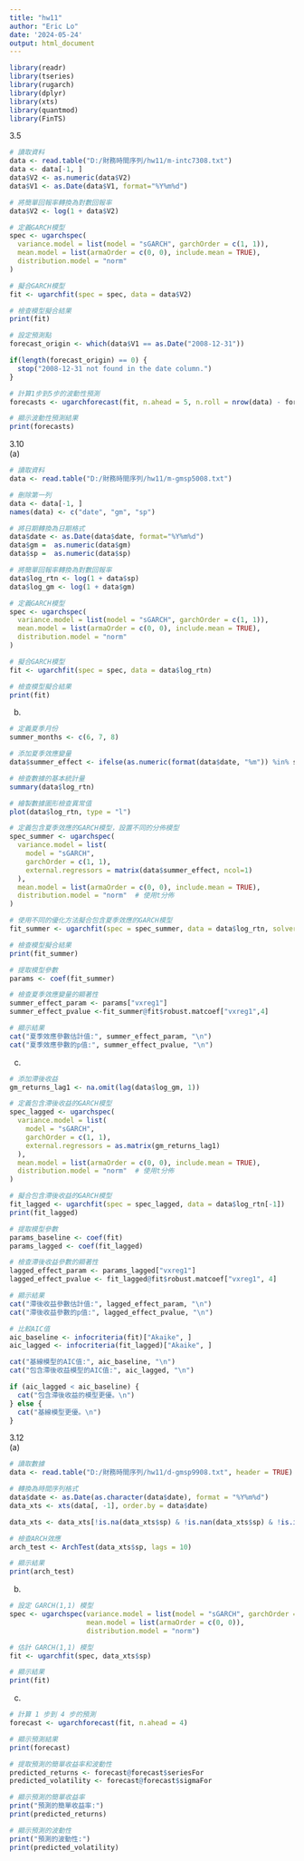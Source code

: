 ---
title: "hw11"
author: "Eric Lo"
date: '2024-05-24'
output: html_document
---

```{r}
library(readr)
library(tseries)
library(rugarch)
library(dplyr)
library(xts)
library(quantmod)
library(FinTS)
```
  
  
3.5
```{r}
# 讀取資料
data <- read.table("D:/財務時間序列/hw11/m-intc7308.txt")
data <- data[-1, ]
data$V2 <- as.numeric(data$V2)
data$V1 <- as.Date(data$V1, format="%Y%m%d")

# 將簡單回報率轉換為對數回報率
data$V2 <- log(1 + data$V2)

# 定義GARCH模型
spec <- ugarchspec(
  variance.model = list(model = "sGARCH", garchOrder = c(1, 1)),
  mean.model = list(armaOrder = c(0, 0), include.mean = TRUE),
  distribution.model = "norm"
)

# 擬合GARCH模型
fit <- ugarchfit(spec = spec, data = data$V2)

# 檢查模型擬合結果
print(fit)

# 設定預測點
forecast_origin <- which(data$V1 == as.Date("2008-12-31"))

if(length(forecast_origin) == 0) {
  stop("2008-12-31 not found in the date column.")
}

# 計算1步到5步的波動性預測
forecasts <- ugarchforecast(fit, n.ahead = 5, n.roll = nrow(data) - forecast_origin)

# 顯示波動性預測結果
print(forecasts)
```
  
  
3.10  
(a)
```{r}

# 讀取資料
data <- read.table("D:/財務時間序列/hw11/m-gmsp5008.txt")

# 刪除第一列
data <- data[-1, ]
names(data) <- c("date", "gm", "sp")

# 將日期轉換為日期格式
data$date <- as.Date(data$date, format="%Y%m%d")
data$gm =  as.numeric(data$gm)
data$sp =  as.numeric(data$sp)

# 將簡單回報率轉換為對數回報率
data$log_rtn <- log(1 + data$sp)
data$log_gm <- log(1 + data$gm)

# 定義GARCH模型
spec <- ugarchspec(
  variance.model = list(model = "sGARCH", garchOrder = c(1, 1)),
  mean.model = list(armaOrder = c(0, 0), include.mean = TRUE),
  distribution.model = "norm"
)

# 擬合GARCH模型
fit <- ugarchfit(spec = spec, data = data$log_rtn)

# 檢查模型擬合結果
print(fit)
```
  
(b)
```{r}
# 定義夏季月份
summer_months <- c(6, 7, 8)

# 添加夏季效應變量
data$summer_effect <- ifelse(as.numeric(format(data$date, "%m")) %in% summer_months, 1, 0)

# 檢查數據的基本統計量
summary(data$log_rtn)

# 繪製數據圖形檢查異常值
plot(data$log_rtn, type = "l")

# 定義包含夏季效應的GARCH模型，設置不同的分佈模型
spec_summer <- ugarchspec(
  variance.model = list(
    model = "sGARCH", 
    garchOrder = c(1, 1),
    external.regressors = matrix(data$summer_effect, ncol=1)
  ),
  mean.model = list(armaOrder = c(0, 0), include.mean = TRUE),
  distribution.model = "norm"  # 使用t分佈
)

# 使用不同的優化方法擬合包含夏季效應的GARCH模型
fit_summer <- ugarchfit(spec = spec_summer, data = data$log_rtn, solver = "nlminb")

# 檢查模型擬合結果
print(fit_summer)

# 提取模型參數
params <- coef(fit_summer)

# 檢查夏季效應變量的顯著性
summer_effect_param <- params["vxreg1"]
summer_effect_pvalue <-fit_summer@fit$robust.matcoef["vxreg1",4]

# 顯示結果
cat("夏季效應參數估計值:", summer_effect_param, "\n")
cat("夏季效應參數的p值:", summer_effect_pvalue, "\n")
```
  
(c)
```{r}
# 添加滯後收益
gm_returns_lag1 <- na.omit(lag(data$log_gm, 1))

# 定義包含滯後收益的GARCH模型
spec_lagged <- ugarchspec(
  variance.model = list(
    model = "sGARCH", 
    garchOrder = c(1, 1),
    external.regressors = as.matrix(gm_returns_lag1)
  ),
  mean.model = list(armaOrder = c(0, 0), include.mean = TRUE),
  distribution.model = "norm"  # 使用t分佈
)

# 擬合包含滯後收益的GARCH模型
fit_lagged <- ugarchfit(spec = spec_lagged, data = data$log_rtn[-1])
print(fit_lagged)

# 提取模型參數
params_baseline <- coef(fit)
params_lagged <- coef(fit_lagged)

# 檢查滯後收益參數的顯著性
lagged_effect_param <- params_lagged["vxreg1"]
lagged_effect_pvalue <- fit_lagged@fit$robust.matcoef["vxreg1", 4]

# 顯示結果
cat("滯後收益參數估計值:", lagged_effect_param, "\n")
cat("滯後收益參數的p值:", lagged_effect_pvalue, "\n")

# 比較AIC值
aic_baseline <- infocriteria(fit)["Akaike", ]
aic_lagged <- infocriteria(fit_lagged)["Akaike", ]

cat("基線模型的AIC值:", aic_baseline, "\n")
cat("包含滯後收益模型的AIC值:", aic_lagged, "\n")

if (aic_lagged < aic_baseline) {
  cat("包含滯後收益的模型更優。\n")
} else {
  cat("基線模型更優。\n")
}
```
  
  
3.12  
(a)
```{r}
# 讀取數據
data <- read.table("D:/財務時間序列/hw11/d-gmsp9908.txt", header = TRUE)

# 轉換為時間序列格式
data$date <- as.Date(as.character(data$date), format = "%Y%m%d")
data_xts <- xts(data[, -1], order.by = data$date)

data_xts <- data_xts[!is.na(data_xts$sp) & !is.nan(data_xts$sp) & !is.infinite(data_xts$sp)]

# 檢查ARCH效應
arch_test <- ArchTest(data_xts$sp, lags = 10)

# 顯示結果
print(arch_test)
```
  
(b)
```{r}
# 設定 GARCH(1,1) 模型
spec <- ugarchspec(variance.model = list(model = "sGARCH", garchOrder = c(1, 1)),
                   mean.model = list(armaOrder = c(0, 0)),
                   distribution.model = "norm")

# 估計 GARCH(1,1) 模型
fit <- ugarchfit(spec, data_xts$sp)

# 顯示結果
print(fit)
```
  
(c)
```{r}
# 計算 1 步到 4 步的預測
forecast <- ugarchforecast(fit, n.ahead = 4)

# 顯示預測結果
print(forecast)

# 提取預測的簡單收益率和波動性
predicted_returns <- forecast@forecast$seriesFor
predicted_volatility <- forecast@forecast$sigmaFor

# 顯示預測的簡單收益率
print("預測的簡單收益率:")
print(predicted_returns)

# 顯示預測的波動性
print("預測的波動性:")
print(predicted_volatility)
```